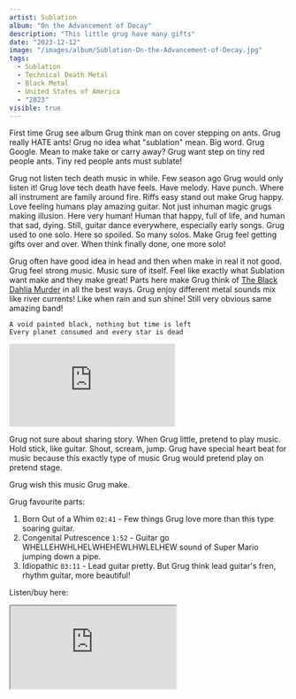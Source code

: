 ```yaml
---
artist: Sublation
album: "On the Advancement of Decay"
description: "This little grug have many gifts"
date: "2023-12-12"
image: "/images/album/Sublation-On-the-Advancement-of-Decay.jpg"
tags:
  - Sublation
  - Technical Death Metal
  - Black Metal
  - United States of America
  - "2023"
visible: true
---
```


First time Grug see album Grug think man on cover stepping on ants. Grug really HATE ants!
Grug no idea what "sublation" mean. Big word. Grug Google. Mean to make take or carry away? Grug want step on tiny red people ants. Tiny red people ants must sublate!

Grug not listen tech death music in while. Few season ago Grug would only listen it! Grug love tech death have feels. Have melody. Have punch. Where all instrument are family around fire.
Riffs easy stand out make Grug happy. Love feeling humans play amazing guitar. Not just inhuman magic grugs making illusion. Here very human! Human that happy, full of life, and human that sad, dying.
Still, guitar dance everywhere, especially early songs. Grug used to one solo. Here so spoiled. So many solos. Make Grug feel getting gifts over and over. When think finally done, one more solo!

Grug often have good idea in head and then when make in real it not good. Grug feel strong music. Music sure of itself. Feel like exactly what Sublation want make and they make great! Parts here make Grug think of <a href="https://www.youtube.com/watch?v=o7MjsSORanc" target="_blank">The Black Dahlia Murder</a> in all the best ways. Grug enjoy different metal sounds mix like river currents! Like when rain and sun shine! Still very obvious same amazing band!

`A void painted black, nothing but time is left` <br/>
`Every planet consumed and every star is dead`

<div class="embed-container">
  <iframe
    src="https://www.youtube-nocookie.com/embed/ZRdUL3fjBm4?si=iq6qIOrzhER76isA"
    frameborder="0"
    allow="accelerometer; autoplay; clipboard-write; encrypted-media; gyroscope; picture-in-picture; web-share"
    allowfullscreen
    class="embed-video"></iframe>
</div>

Grug not sure about sharing story. When Grug little, pretend to play music. Hold stick, like guitar. Shout, scream, jump. Grug have special heart beat for music because this exactly type of music Grug would pretend play on pretend stage.

Grug wish this music Grug make.

Grug favourite parts:

1. Born Out of a Whim `02:41` - Few things Grug love more than this type soaring guitar.
1. Congenital Putrescence `1:52` - Guitar go WHELLEHWHLHELWHEHEWLHWLELHEW sound of Super Mario jumping down a pipe.
1. Idiopathic `03:11` - Lead guitar pretty. But Grug think lead guitar's fren, rhythm guitar, more beautiful!

Listen/buy here:

<iframe
  style={{ border: "0", width: "350px", height: "690px" }}
  src="https://bandcamp.com/EmbeddedPlayer/album=3062952252/size=large/bgcol=333333/linkcol=ffffff/transparent=true/"
  seamless>
  <a href="https://sublationband.bandcamp.com/album/on-the-advancement-of-decay">
    On the Advancement of Decay by Sublation
  </a>
</iframe>
